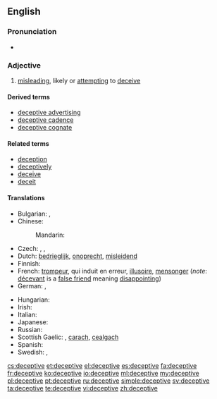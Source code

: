 ==English==

===Pronunciation===
* {{IPA|/dɪ.ˈsɛp.tɪv/}}

===Adjective===
{{en-adj}}

# [[misleading]], likely or [[attempting]] to [[deceive]]

====Derived terms====
* [[deceptive advertising]]
* [[deceptive cadence]]
* [[deceptive cognate]]

====Related terms====
* [[deception]]
* [[deceptively]]
* [[deceive]]
* [[deceit]]

====Translations====
{{trans-top|likely or attempting to deceive}}
* Bulgarian: {{t+|bg|измамен}},  {{t+|bg|заблуждаващ}}
* Chinese:
*: Mandarin: {{t|cmn|迷惑|tr=míhuò de|alt=迷惑的|sc=Hani}}
* Czech: {{t-|cs|klamný}}, {{t-|cs|zavádějící}}, {{t-|cs|ošidný}}
* Dutch: [[bedrieglijk]], [[onoprecht]], [[misleidend]]
* Finnish: {{t+|fi|petollinen}}
* French: [[trompeur]], qui induit en erreur, [[illusoire]], [[mensonger]] (''note'': [[décevant]] is a [[false friend]] meaning [[disappointing]])
* German: {{t-|de|betrügerisch}}, {{t-|de|irreführend}}
{{trans-mid}}
* Hungarian: {{t-|hu|megtévesztő}}
* Irish: {{t|ga|fabhtach}}
* Italian: {{t-|it|ingannevole}}
* Japanese: {{t-|ja|欺瞞的|tr=ぎまんてき, gimanteki|sc=Jpan}}
* Russian: {{t+|ru|обманчивый|tr=obmánčivyj|sc=Cyrl}}
* Scottish Gaelic: {{t-|gd|mealltach}}, [[carach]], [[cealgach]]
* Spanish: {{t+|es|engañoso}}
* Swedish: {{t-|sv|missledande}}, {{t+|sv|missvisande}}
{{trans-bottom}}

[[cs:deceptive]]
[[et:deceptive]]
[[el:deceptive]]
[[es:deceptive]]
[[fa:deceptive]]
[[fr:deceptive]]
[[ko:deceptive]]
[[io:deceptive]]
[[ml:deceptive]]
[[my:deceptive]]
[[pl:deceptive]]
[[pt:deceptive]]
[[ru:deceptive]]
[[simple:deceptive]]
[[sv:deceptive]]
[[ta:deceptive]]
[[te:deceptive]]
[[vi:deceptive]]
[[zh:deceptive]]